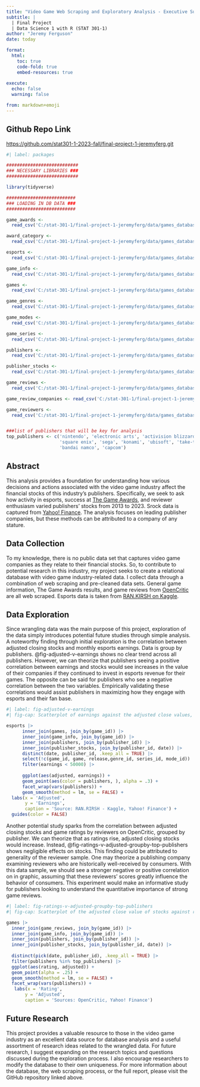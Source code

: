 ```yaml
---
title: "Video Game Web Scraping and Exploratory Analysis - Executive Summary"
subtitle: |
  | Final Project 
  | Data Science 1 with R (STAT 301-1)
author: "Jeremy Ferguson"
date: today

format:
  html:
    toc: true
    code-fold: true
    embed-resources: true
    
execute:
  echo: false
  warning: false

from: markdown+emoji 
---
```


::: {.callout-tip icon="false"}
## Github Repo Link

<https://github.com/stat301-1-2023-fall/final-project-1-jeremyferg.git>
:::

```r
#| label: packages

###########################
### NECESSARY LIBRARIES ###
###########################

library(tidyverse)

##########################
### LOADING IN DB DATA ###
##########################

game_awards <- 
  read_csv('C:/stat-301-1/final-project-1-jeremyferg/data/games_database/game_awards.csv')

award_category <- 
  read_csv('C:/stat-301-1/final-project-1-jeremyferg/data/games_database/award_category.csv')

esports <- 
  read_csv('C:/stat-301-1/final-project-1-jeremyferg/data/games_database/esports.csv')

game_info <- 
  read_csv('C:/stat-301-1/final-project-1-jeremyferg/data/games_database/game_info.csv')

games <- 
  read_csv('C:/stat-301-1/final-project-1-jeremyferg/data/games_database/games.csv')

game_genres <- 
  read_csv('C:/stat-301-1/final-project-1-jeremyferg/data/games_database/game_genres.csv')

game_modes <- 
  read_csv('C:/stat-301-1/final-project-1-jeremyferg/data/games_database/game_modes.csv')

game_series <- 
  read_csv('C:/stat-301-1/final-project-1-jeremyferg/data/games_database/game_series.csv')

publishers <- 
  read_csv('C:/stat-301-1/final-project-1-jeremyferg/data/games_database/publishers.csv')

publisher_stocks <- 
  read_csv('C:/stat-301-1/final-project-1-jeremyferg/data/games_database/publisher_stocks.csv')

game_reviews <- 
  read_csv('C:/stat-301-1/final-project-1-jeremyferg/data/games_database/game_reviews.csv')

game_review_companies <- read_csv('C:/stat-301-1/final-project-1-jeremyferg/data/games_database/game_review_companies.csv')

game_reviewers <- 
  read_csv('C:/stat-301-1/final-project-1-jeremyferg/data/games_database/game_reviewers.csv')


###list of publishers that will be key for analysis
top_publishers <- c('nintendo', 'electronic arts', 'activision blizzard',
                    'square enix', 'sega', 'konami', 'ubisoft', 'take-two',
                    'bandai namco', 'capcom')

```

## Abstract

This analysis provides a foundation for understanding how various decisions and actions associated with the video game industry affect the financial stocks of this industry’s publishers. Specifically, we seek to ask how activity in esports, success at [The Game Awards](https://thegameawards.com/), and reviewer enthusiasm varied publishers’ stocks from 2013 to 2023. Srock data is captured from [Yahoo! Finance](https://finance.yahoo.com/). The analysis focuses on leading publisher companies, but these methods can be attributed to a company of any stature. 

## Data Collection

To my knowledge, there is no public data set that captures video game companies as they relate to their financial stocks. So, to contribute to potential research in this industry, my project seeks to create a relational database with video game industry-related data. I collect data through a combination of web scraping and pre-cleaned data sets. General game information, The Game Awards results, and game reviews from [OpenCritic](https://opencritic.com/) are all web scraped. Esports data is taken from [RAN.KIRSH on Kaggle](https://www.kaggle.com/datasets/rankirsh/esports-earnings/data).

## Data Exploration

Since wrangling data was the main purpose of this project, exploration of the data simply introduces potential future studies through simple analysis. A noteworthy finding through initial exploration is the correlation between adjusted closing stocks and monthly esports earnings. Data is group by publishers. @fig-adjusted-v-earnings shows no clear trend across all publishers. However, we can theorize that publishers seeing a positive correlation between earnings and stocks would see increases in the value of their companies if they continued to invest in esports revenue for their games. The opposite can be said for publishers who see a negative correlation between the two variables. Empirically validating these correlations would assist publishers in maximizing how they engage with esports and their fan base.

```r
#| label: fig-adjusted-v-earnings
#| fig-cap: Scatterplot of earnings against the adjusted close values, grouped by top publishers

esports |> 
      inner_join(games, join_by(game_id)) |> 
      inner_join(game_info, join_by(game_id)) |> 
      inner_join(publishers, join_by(publisher_id)) |> 
      inner_join(publisher_stocks, join_by(publisher_id, date)) |> 
      distinct(date, publisher_id, .keep_all = TRUE) |> 
      select(!c(game_id, game, release,genre_id, series_id, mode_id)) |>
      filter(earnings < 50000) |>
      
      ggplot(aes(adjusted, earnings)) +
      geom_point(aes(color = publishers, ), alpha = .3) +
      facet_wrap(vars(publishers)) +
      geom_smooth(method = lm, se = FALSE) +
  labs(x = 'Adjusted',
       y = 'Earnings',
       caption = 'Source: RAN.RIRSH - Kaggle, Yahoo! Finance') +
  guides(color = FALSE) 

```

Another potential study sparks from the correlation between adjusted closing stocks and game ratings by reviewers on OpenCritic, grouped by publisher. We can theorize that as ratings rise, adjusted closing stocks would increase. Instead, @fig-ratings-v-adjusted-groupby-top-publishers shows negligible effects on stocks. This finding could be attributed to generality of the reviewer sample. One may theorize a publishing company examining reviewers who are historically well-received by consumers. With this data sample, we should see a stronger negative or positive correlation on in graphic, assuming that these reviewers’ scores greatly influence the behavior of consumers. This experiment would make an informative study for publishers looking to understand the quantitative importance of strong game reviews.

```r
#| label: fig-ratings-v-adjusted-groupby-top-publishers
#| fig-cap: Scatterplot of the adjusted close value of stocks against ratings, grouped by top publishers

games |> 
  inner_join(game_reviews, join_by(game_id)) |> 
  inner_join(game_info, join_by(game_id)) |> 
  inner_join(publishers, join_by(publisher_id)) |> 
  inner_join(publisher_stocks, join_by(publisher_id, date)) |> 
  
  distinct(pick(date, publisher_id), .keep_all = TRUE) |> 
  filter(publishers %in% top_publishers) |> 
  ggplot(aes(rating, adjusted)) +
  geom_point(alpha = .25) +
  geom_smooth(method = lm, se = FALSE) +
  facet_wrap(vars(publishers)) +
   labs(x = 'Rating',
       y = 'Adjusted',
       caption = 'Sources: OpenCritic, Yahoo! Finance')

```

## Future Research

This project provides a valuable resource to those in the video game industry as an excellent data source for database analysis and a useful assortment of research ideas related to the wrangled data. For future research, I suggest expanding on the research topics and questions discussed during the exploration process. I also encourage researchers to modify the database to their own uniqueness. For more information about the database, the web scraping process, or the full report, please visit the GitHub repository linked above.
